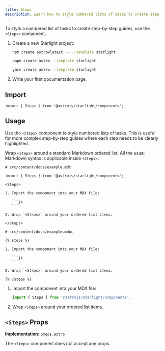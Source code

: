 ```yaml
---
title: Steps
description: Learn how to style numbered lists of tasks to create step-by-step guides in Starlight.
---
```



To style a numbered list of tasks to create step-by-step guides, use the `<Steps>` component.


<Preview>

<Steps slot="preview">

1. Create a new Starlight project:

   <Tabs syncKey="pkg">

   <TabItem label="npm">

   ```sh
   npm create astro@latest -- --template starlight
   ```

   </TabItem>

   <TabItem label="pnpm">

   ```sh
   pnpm create astro --template starlight
   ```

   </TabItem>

   <TabItem label="Yarn">

   ```sh
   yarn create astro --template starlight
   ```

   </TabItem>

   </Tabs>

2. Write your first documentation page.

</Steps>

</Preview>

## Import

```tsx
import { Steps } from '@astrojs/starlight/components';
```

## Usage

Use the `<Steps>` component to style numbered lists of tasks.
This is useful for more complex step-by-step guides where each step needs to be clearly highlighted.

Wrap `<Steps>` around a standard Markdown ordered list.
All the usual Markdown syntax is applicable inside `<Steps>`.

<Preview>

````mdx
# src/content/docs/example.mdx

import { Steps } from '@astrojs/starlight/components';

<Steps>

1. Import the component into your MDX file:

   ```js
   ```

2. Wrap `<Steps>` around your ordered list items.

</Steps>
````

<Fragment slot="markdoc">

````markdoc
# src/content/docs/example.mdoc

{% steps %}

1. Import the component into your MDX file:

   ```js
   ```

2. Wrap `<Steps>` around your ordered list items.

{% /steps %}
````

</Fragment>

<Steps slot="preview">

1. Import the component into your MDX file:

   ```js
   import { Steps } from '@astrojs/starlight/components';
   ```

2. Wrap `<Steps>` around your ordered list items.

</Steps>

</Preview>

## `<Steps>` Props

**Implementation:** [`Steps.astro`](https://github.com/withastro/starlight/blob/main/packages/starlight/user-components/Steps.astro)

The `<Steps>` component does not accept any props.
